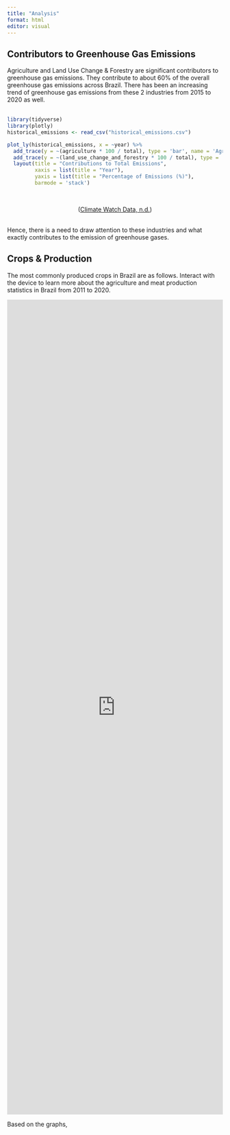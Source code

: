 ```yaml
---
title: "Analysis"
format: html
editor: visual
---
```


## Contributors to Greenhouse Gas Emissions

Agriculture and Land Use Change & Forestry are significant contributors to greenhouse gas emissions. They contribute to about 60% of the overall greenhouse gas emissions across Brazil. There has been an increasing trend of greenhouse gas emissions from these 2 industries from 2015 to 2020 as well. 
<br>
<br>
```r
library(tidyverse)
library(plotly)
historical_emissions <- read_csv("historical_emissions.csv")
```

```r
plot_ly(historical_emissions, x = ~year) %>%
  add_trace(y = ~(agriculture * 100 / total), type = 'bar', name = 'Agriculture', marker = list(color = '#E1AAD1')) %>%
  add_trace(y = ~(land_use_change_and_forestry * 100 / total), type = 'bar', name = 'Land Use Change & Forestry', marker = list(color = '#DBE5A9')) %>%
  layout(title = "Contributions to Total Emissions",
         xaxis = list(title = "Year"),
         yaxis = list(title = "Percentage of Emissions (%)"),
         barmode = 'stack')
```
<br>
<div style="text-align: center;">
([Climate Watch Data, n.d.](https://www.climatewatchdata.org/countries/BRA?calculation=PER_CAPITA&end_year=2020&start_year=1990){target="_blank"})
</div>
<br>
Hence, there is a need to draw attention to these industries and what exactly contributes to the emission of greenhouse gases.

## Crops & Production

The most commonly produced crops in Brazil are as follows. Interact with the device to learn more about the agriculture and meat production statistics in Brazil from 2011 to 2020.

<iframe height= 1900p width="100%" frameborder="no" src="https://eexvqn.shinyapps.io/myshinyapp/">
</iframe>

Based on the graphs, 
